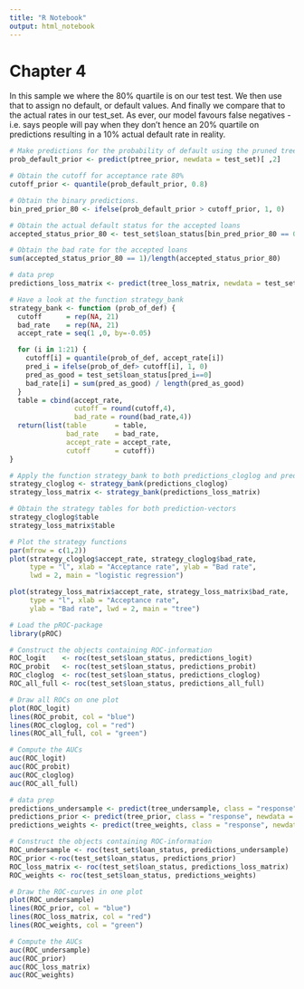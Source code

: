 ```yaml
---
title: "R Notebook"
output: html_notebook
---
```


# Chapter 4

In this sample we where the 80% quartile is on our test test. We then use that to assign no default, or default values. And finally we compare that to the actual rates in our test_set. As ever, our model favours false negatives - i.e. says people will pay when they don't hence an 20% quartile on predictions resulting in a 10% actual default rate in reality.

```r
# Make predictions for the probability of default using the pruned tree and the test set.
prob_default_prior <- predict(ptree_prior, newdata = test_set)[ ,2]

# Obtain the cutoff for acceptance rate 80%
cutoff_prior <- quantile(prob_default_prior, 0.8)

# Obtain the binary predictions.
bin_pred_prior_80 <- ifelse(prob_default_prior > cutoff_prior, 1, 0)

# Obtain the actual default status for the accepted loans
accepted_status_prior_80 <- test_set$loan_status[bin_pred_prior_80 == 0]

# Obtain the bad rate for the accepted loans
sum(accepted_status_prior_80 == 1)/length(accepted_status_prior_80)

```

```r
# data prep
predictions_loss_matrix <- predict(tree_loss_matrix, newdata = test_set, class = "response")[,2]
```


```r
# Have a look at the function strategy_bank
strategy_bank <- function (prob_of_def) {
  cutoff      = rep(NA, 21)
  bad_rate    = rep(NA, 21)
  accept_rate = seq(1 ,0, by=-0.05)

  for (i in 1:21) {
    cutoff[i] = quantile(prob_of_def, accept_rate[i])
    pred_i = ifelse(prob_of_def> cutoff[i], 1, 0)
    pred_as_good = test_set$loan_status[pred_i==0]
    bad_rate[i] = sum(pred_as_good) / length(pred_as_good)
  }
  table = cbind(accept_rate,
                cutoff = round(cutoff,4),
                bad_rate = round(bad_rate,4))
  return(list(table       = table,
              bad_rate    = bad_rate,
              accept_rate = accept_rate,
              cutoff      = cutoff))
}

# Apply the function strategy_bank to both predictions_cloglog and predictions_loss_matrix
strategy_cloglog <- strategy_bank(predictions_cloglog)
strategy_loss_matrix <- strategy_bank(predictions_loss_matrix)

# Obtain the strategy tables for both prediction-vectors
strategy_cloglog$table
strategy_loss_matrix$table

# Plot the strategy functions
par(mfrow = c(1,2))
plot(strategy_cloglog$accept_rate, strategy_cloglog$bad_rate, 
     type = "l", xlab = "Acceptance rate", ylab = "Bad rate", 
     lwd = 2, main = "logistic regression")

plot(strategy_loss_matrix$accept_rate, strategy_loss_matrix$bad_rate, 
     type = "l", xlab = "Acceptance rate", 
     ylab = "Bad rate", lwd = 2, main = "tree")
```

```r
# Load the pROC-package
library(pROC)

# Construct the objects containing ROC-information
ROC_logit    <- roc(test_set$loan_status, predictions_logit)
ROC_probit   <- roc(test_set$loan_status, predictions_probit)
ROC_cloglog  <- roc(test_set$loan_status, predictions_cloglog)
ROC_all_full <- roc(test_set$loan_status, predictions_all_full)

# Draw all ROCs on one plot
plot(ROC_logit)
lines(ROC_probit, col = "blue")
lines(ROC_cloglog, col = "red")
lines(ROC_all_full, col = "green")

# Compute the AUCs
auc(ROC_logit)
auc(ROC_probit)
auc(ROC_cloglog)
auc(ROC_all_full)
```

```r
# data prep
predictions_undersample <- predict(tree_undersample, class = "response", newdata = test_set)[,2]
predictions_prior <- predict(tree_prior, class = "response", newdata = test_set)[,2]
predictions_weights <- predict(tree_weights, class = "response", newdata = test_set)[,2]
```


```r
# Construct the objects containing ROC-information
ROC_undersample <- roc(test_set$loan_status, predictions_undersample)
ROC_prior <-roc(test_set$loan_status, predictions_prior)
ROC_loss_matrix <- roc(test_set$loan_status, predictions_loss_matrix)
ROC_weights <- roc(test_set$loan_status, predictions_weights)

# Draw the ROC-curves in one plot
plot(ROC_undersample)
lines(ROC_prior, col = "blue")
lines(ROC_loss_matrix, col = "red")
lines(ROC_weights, col = "green")

# Compute the AUCs
auc(ROC_undersample)
auc(ROC_prior)
auc(ROC_loss_matrix)
auc(ROC_weights)
```




